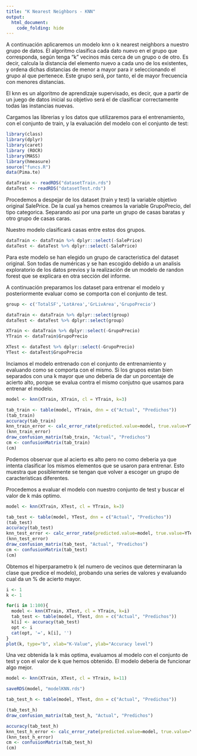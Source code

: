 ```yaml
---
title: "K Nearest Neighbors - KNN"
output: 
  html_document:
    code_folding: hide
---
```

A continuación aplicaremos un modelo knn o k nearest neighbors a nuestro grupo de datos. El algoritmo clasifica cada dato nuevo en el grupo que corresponda, según tenga "k" vecinos más cerca de un grupo o de otro. Es decir, calcula la distancia del elemento nuevo a cada uno de los existentes, y ordena dichas distancias de menor a mayor para ir seleccionando el grupo al que pertenece. Este grupo será, por tanto, el de mayor frecuencia con menores distancias.

El knn es un algoritmo de aprendizaje supervisado, es decir, que a partir de un juego de datos inicial su objetivo será el de clasificar correctamente todas las instancias nuevas.

Cargamos las librerias y los datos que utilizaremos para el entrenamiento, con el conjunto de train, y la evaluación del modelo con el conjunto de test:

```r
library(class)
library(dplyr)
library(caret)
library (ROCR)
library(MASS)
library(hmeasure)
source("funcs.R")
data(Pima.te) 

```

```r

dataTrain <- readRDS("datasetTrain.rds")
dataTest <- readRDS("datasetTest.rds")

```

Procedemos a despejar de los dataset (train y test) la variable objetivo original SalePrice. De la cual ya hemos creamos la variable GrupoPrecio, del tipo categorica. Separando asi por una parte un grupo de casas baratas y otro grupo de casas caras.

Nuestro modelo clasificará casas entre estos dos grupos.

```r

dataTrain <- dataTrain %>% dplyr::select(-SalePrice)
dataTest <- dataTest %>% dplyr::select(-SalePrice)

```

Para este modelo se han elegido un grupo de caracteristica del dataset original. Son todas de numéricas y se han escogido debido a un analisis exploratorio de los datos previos y la realización de un modelo de randon forest que se explicara en otra sección del informe.

A continuación preparamos los dataset para entrenar el modelo y posteriormente evaluar como se comporta con el conjunto de test.

```r
group <- c('TotalSF','LotArea','GrLivArea','GrupoPrecio')

dataTrain <- dataTrain %>% dplyr::select(group)
dataTest <- dataTest %>% dplyr::select(group)

```

```r

XTrain <- dataTrain %>% dplyr::select(-GrupoPrecio)
YTrain <- dataTrain$GrupoPrecio

XTest <- dataTest %>% dplyr::select(-GrupoPrecio)
YTest <- dataTest$GrupoPrecio

```

Inciamos el modelo entrenado con el conjunto de entrenamiento y evaluando como se comporta con el mismo. Si los grupos estan bien separados con una k mayor que uno deberia de dar un porcentaje de acierto alto, porque se evalua contra el mismo conjutno que usamos para entrenar el modelo.


```r

model <- knn(XTrain, XTrain, cl = YTrain, k=3)

```

```r

tab_train <- table(model, YTrain, dnn = c("Actual", "Predichos"))
(tab_train)
accuracy(tab_train)
knn_train_error <- calc_error_rate(predicted.value=model, true.value=YTrain)
(knn_train_error)
draw_confusion_matrix(tab_train, "Actual", "Predichos")
cm <- confusionMatrix(tab_train)
(cm)

```

Podemos observar que al acierto es alto pero no como deberia ya que intenta clasificar los mismos elementos que se usaron para entrenar. Esto muestra que posiblemente se tengan que volver a escoger un grupo de caracteristicas diferentes.

Procedemos a evaluar el modelo con nuestro conjunto de test y buscar el valor de k más optimo.

```r

model <- knn(XTrain, XTest, cl = YTrain, k=3)

```

```r

tab_test <- table(model, YTest, dnn = c("Actual", "Predichos"))
(tab_test)
accuracy(tab_test)
knn_test_error <- calc_error_rate(predicted.value=model, true.value=YTest)
(knn_test_error)
draw_confusion_matrix(tab_test, "Actual", "Predichos")
cm <- confusionMatrix(tab_test)
(cm)

```

Obtemos el hiperparametro k (el numero de vecinos que determinaran la clase que predice el modelo), probando una series de valores y evaluando cual da un % de acierto mayor.

```r
i <- 1
k <- 1

for(i in 1:100){
  model <- knn(XTrain, XTest, cl = YTrain, k=i)
  tab_test <- table(model, YTest, dnn = c("Actual", "Predichos"))
  k[i] <- accuracy(tab_test)
  opt <- i
  cat(opt, '=', k[i], '')
}
plot(k, type="b", xlab="K-Value", ylab="Accuracy level")
```
Una vez obtenida la k más optima, evaluamos al modelo con el conjunto de test y con el valor de k que hemos obtenido. El modelo deberia de funcionar algo mejor.

```r

model <- knn(XTrain, XTest, cl = YTrain, k=11)

saveRDS(model, "modelKNN.rds")
```

```r

tab_test_h <- table(model, YTest, dnn = c("Actual", "Predichos"))

(tab_test_h)
draw_confusion_matrix(tab_test_h, "Actual", "Predichos")

accuracy(tab_test_h)
knn_test_h_error <- calc_error_rate(predicted.value=model, true.value=YTest)
(knn_test_h_error)
cm <- confusionMatrix(tab_test_h)
(cm)
```

